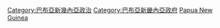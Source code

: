 {{noteTA
|T=zh-hans:分类:巴布亚新几内亚外交;zh-hk:分類:巴布亞新畿內亞外交;zh-tw:分類:巴布亞紐幾內亞外交
}}
{{Commonscat|International relations of Papua New Guinea}}

[[Category:巴布亞新幾內亞政治|Category:巴布亞新幾內亞政治]]
[[Category:巴布亞新畿內亞政府|Category:巴布亞新畿內亞政府]]
[[Category:各國外交|Papua New Guinea]]